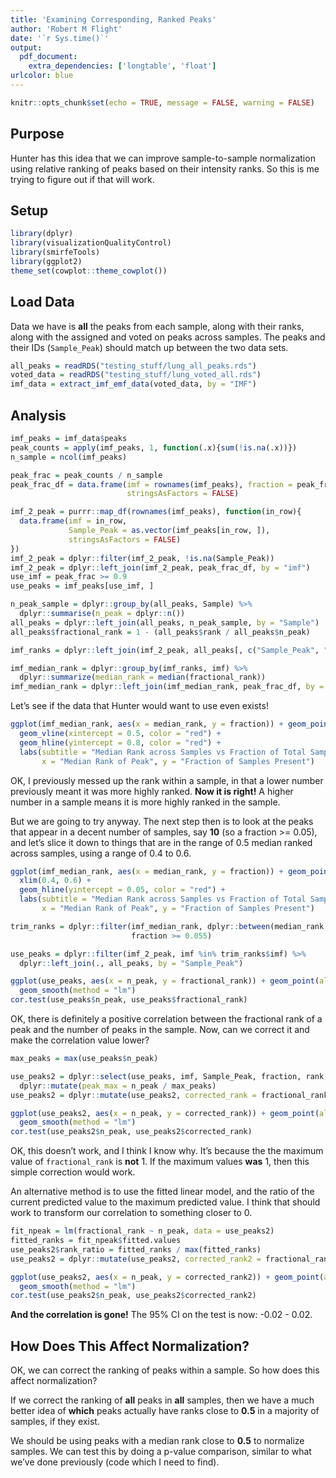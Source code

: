 ```yaml
---
title: 'Examining Corresponding, Ranked Peaks'
author: 'Robert M Flight'
date: '`r Sys.time()`'
output:
  pdf_document:
    extra_dependencies: ['longtable', 'float']
urlcolor: blue
---
```


```r
knitr::opts_chunk$set(echo = TRUE, message = FALSE, warning = FALSE)
```

## Purpose

Hunter has this idea that we can improve sample-to-sample normalization using relative ranking of peaks based on their intensity ranks.
So this is me trying to figure out if that will work.

## Setup

```r
library(dplyr)
library(visualizationQualityControl)
library(smirfeTools)
library(ggplot2)
theme_set(cowplot::theme_cowplot())
```

## Load Data

Data we have is **all** the peaks from each sample, along with their ranks, along with the assigned and voted on peaks across samples.
The peaks and their IDs (`Sample_Peak`) should match up between the two data sets.

```r
all_peaks = readRDS("testing_stuff/lung_all_peaks.rds")
voted_data = readRDS("testing_stuff/lung_voted_all.rds")
imf_data = extract_imf_emf_data(voted_data, by = "IMF")
```

## Analysis

```r
imf_peaks = imf_data$peaks
peak_counts = apply(imf_peaks, 1, function(.x){sum(!is.na(.x))})
n_sample = ncol(imf_peaks)

peak_frac = peak_counts / n_sample
peak_frac_df = data.frame(imf = rownames(imf_peaks), fraction = peak_frac,
                          stringsAsFactors = FALSE)

imf_2_peak = purrr::map_df(rownames(imf_peaks), function(in_row){
  data.frame(imf = in_row,
             Sample_Peak = as.vector(imf_peaks[in_row, ]),
             stringsAsFactors = FALSE)
})
imf_2_peak = dplyr::filter(imf_2_peak, !is.na(Sample_Peak))
imf_2_peak = dplyr::left_join(imf_2_peak, peak_frac_df, by = "imf")
use_imf = peak_frac >= 0.9
use_peaks = imf_peaks[use_imf, ]
```

```r
n_peak_sample = dplyr::group_by(all_peaks, Sample) %>%
  dplyr::summarise(n_peak = dplyr::n())
all_peaks = dplyr::left_join(all_peaks, n_peak_sample, by = "Sample")
all_peaks$fractional_rank = 1 - (all_peaks$rank / all_peaks$n_peak)

imf_ranks = dplyr::left_join(imf_2_peak, all_peaks[, c("Sample_Peak", "fractional_rank", "n_peak")], by = "Sample_Peak")

imf_median_rank = dplyr::group_by(imf_ranks, imf) %>%
  dplyr::summarize(median_rank = median(fractional_rank))
imf_median_rank = dplyr::left_join(imf_median_rank, peak_frac_df, by = "imf")
```

Let's see if the data that Hunter would want to use even exists!

```r
ggplot(imf_median_rank, aes(x = median_rank, y = fraction)) + geom_point(alpha = 0.5) +
  geom_vline(xintercept = 0.5, color = "red") +
  geom_hline(yintercept = 0.8, color = "red") +
  labs(subtitle = "Median Rank across Samples vs Fraction of Total Samples",
       x = "Median Rank of Peak", y = "Fraction of Samples Present")
```

OK, I previously messed up the rank within a sample, in that a lower number previously meant it was more highly ranked.
**Now it is right!**
A higher number in a sample means it is more highly ranked in the sample.

But we are going to try anyway.
The next step then is to look at the peaks that appear in a decent number of samples, say **10** (so a fraction >= 0.05), and let's slice it down to things that are in the range of 0.5 median ranked across samples, using a range of 0.4 to 0.6.

```r
ggplot(imf_median_rank, aes(x = median_rank, y = fraction)) + geom_point(alpha = 0.5) +
  xlim(0.4, 0.6) + 
  geom_hline(yintercept = 0.05, color = "red") +
  labs(subtitle = "Median Rank across Samples vs Fraction of Total Samples",
       x = "Median Rank of Peak", y = "Fraction of Samples Present")
```

```r
trim_ranks = dplyr::filter(imf_median_rank, dplyr::between(median_rank, 0.4, 0.6),
                           fraction >= 0.055)

use_peaks = dplyr::filter(imf_2_peak, imf %in% trim_ranks$imf) %>%
  dplyr::left_join(., all_peaks, by = "Sample_Peak")

ggplot(use_peaks, aes(x = n_peak, y = fractional_rank)) + geom_point(alpha = 0.5) +
  geom_smooth(method = "lm")
cor.test(use_peaks$n_peak, use_peaks$fractional_rank)
```

OK, there is definitely a positive correlation between the fractional rank of a peak and the number of peaks in the sample.
Now, can we correct it and make the correlation value lower?

```r
max_peaks = max(use_peaks$n_peak)

use_peaks2 = dplyr::select(use_peaks, imf, Sample_Peak, fraction, rank, n_peak, fractional_rank) %>%
  dplyr::mutate(peak_max = n_peak / max_peaks)
use_peaks2 = dplyr::mutate(use_peaks2, corrected_rank = fractional_rank / (peak_max))

ggplot(use_peaks2, aes(x = n_peak, y = corrected_rank)) + geom_point(alpha = 0.5) +
  geom_smooth(method = "lm")
cor.test(use_peaks2$n_peak, use_peaks2$corrected_rank)
```

OK, this doesn't work, and I think I know why.
It's because the the maximum value of `fractional_rank` is **not** 1.
If the maximum values **was** 1, then this simple correction would work.

An alternative method is to use the fitted linear model, and the ratio of the current predicted value to the maximum predicted value.
I think that should work to transform our correlation to something closer to 0.

```r
fit_npeak = lm(fractional_rank ~ n_peak, data = use_peaks2)
fitted_ranks = fit_npeak$fitted.values
use_peaks2$rank_ratio = fitted_ranks / max(fitted_ranks)
use_peaks2 = dplyr::mutate(use_peaks2, corrected_rank2 = fractional_rank / rank_ratio)

ggplot(use_peaks2, aes(x = n_peak, y = corrected_rank2)) + geom_point(alpha = 0.5) +
  geom_smooth(method = "lm")
cor.test(use_peaks2$n_peak, use_peaks2$corrected_rank2)
```

**And the correlation is gone!** The 95% CI on the test is now: -0.02 - 0.02.

## How Does This Affect Normalization?

OK, we can correct the ranking of peaks within a sample.
So how does this affect normalization?

If we correct the ranking of **all** peaks in **all** samples, then we have a much better idea of **which** peaks actually have ranks close to **0.5** in a majority of samples, if they exist.

We should be using peaks with a median rank close to **0.5** to normalize samples.
We can test this by doing a p-value comparison, similar to what we've done previously (code which I need to find).